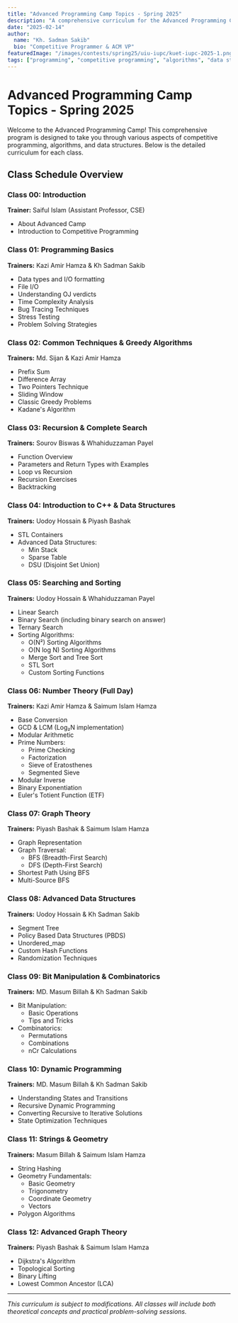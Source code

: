 ```yaml
---
title: "Advanced Programming Camp Topics - Spring 2025"
description: "A comprehensive curriculum for the Advanced Programming Camp covering topics from basic programming concepts to advanced algorithms and data structures."
date: "2025-02-14"
author:
  name: "Kh. Sadman Sakib"
  bio: "Competitive Programmer & ACM VP"
featuredImage: "/images/contests/spring25/uiu-iupc/kuet-iupc-2025-1.png"
tags: ["programming", "competitive programming", "algorithms", "data structures"]
---
```


# Advanced Programming Camp Topics - Spring 2025

Welcome to the Advanced Programming Camp! This comprehensive program is designed to take you through various aspects of competitive programming, algorithms, and data structures. Below is the detailed curriculum for each class.

## Class Schedule Overview

### Class 00: Introduction
**Trainer:** Saiful Islam (Assistant Professor, CSE)
- About Advanced Camp
- Introduction to Competitive Programming

### Class 01: Programming Basics
**Trainers:** Kazi Amir Hamza & Kh Sadman Sakib
- Data types and I/O formatting
- File I/O
- Understanding OJ verdicts
- Time Complexity Analysis
- Bug Tracing Techniques
- Stress Testing
- Problem Solving Strategies

### Class 02: Common Techniques & Greedy Algorithms
**Trainers:** Md. Sijan & Kazi Amir Hamza
- Prefix Sum
- Difference Array
- Two Pointers Technique
- Sliding Window
- Classic Greedy Problems
- Kadane's Algorithm

### Class 03: Recursion & Complete Search
**Trainers:** Sourov Biswas & Whahiduzzaman Payel
- Function Overview
- Parameters and Return Types with Examples
- Loop vs Recursion
- Recursion Exercises
- Backtracking

### Class 04: Introduction to C++ & Data Structures
**Trainers:** Uodoy Hossain & Piyash Bashak
- STL Containers
- Advanced Data Structures:
  - Min Stack
  - Sparse Table
  - DSU (Disjoint Set Union)

### Class 05: Searching and Sorting
**Trainers:** Uodoy Hossain & Whahiduzzaman Payel
- Linear Search
- Binary Search (including binary search on answer)
- Ternary Search
- Sorting Algorithms:
  - O(N²) Sorting Algorithms
  - O(N log N) Sorting Algorithms
  - Merge Sort and Tree Sort
  - STL Sort
  - Custom Sorting Functions

### Class 06: Number Theory (Full Day)
**Trainers:** Kazi Amir Hamza & Saimum Islam Hamza
- Base Conversion
- GCD & LCM (Log₂N implementation)
- Modular Arithmetic
- Prime Numbers:
  - Prime Checking
  - Factorization
  - Sieve of Eratosthenes
  - Segmented Sieve
- Modular Inverse
- Binary Exponentiation
- Euler's Totient Function (ETF)

### Class 07: Graph Theory
**Trainers:** Piyash Bashak & Saimum Islam Hamza
- Graph Representation
- Graph Traversal:
  - BFS (Breadth-First Search)
  - DFS (Depth-First Search)
- Shortest Path Using BFS
- Multi-Source BFS

### Class 08: Advanced Data Structures
**Trainers:** Uodoy Hossain & Kh Sadman Sakib
- Segment Tree
- Policy Based Data Structures (PBDS)
- Unordered_map
- Custom Hash Functions
- Randomization Techniques

### Class 09: Bit Manipulation & Combinatorics
**Trainers:** MD. Masum Billah & Kh Sadman Sakib
- Bit Manipulation:
  - Basic Operations
  - Tips and Tricks
- Combinatorics:
  - Permutations
  - Combinations
  - nCr Calculations

### Class 10: Dynamic Programming
**Trainers:** MD. Masum Billah & Kh Sadman Sakib
- Understanding States and Transitions
- Recursive Dynamic Programming
- Converting Recursive to Iterative Solutions
- State Optimization Techniques

### Class 11: Strings & Geometry
**Trainers:** Masum Billah & Saimum Islam Hamza
- String Hashing
- Geometry Fundamentals:
  - Basic Geometry
  - Trigonometry
  - Coordinate Geometry
  - Vectors
- Polygon Algorithms

### Class 12: Advanced Graph Theory
**Trainers:** Piyash Bashak & Saimum Islam Hamza
- Dijkstra's Algorithm
- Topological Sorting
- Binary Lifting
- Lowest Common Ancestor (LCA)

---

*This curriculum is subject to modifications. All classes will include both theoretical concepts and practical problem-solving sessions.*
